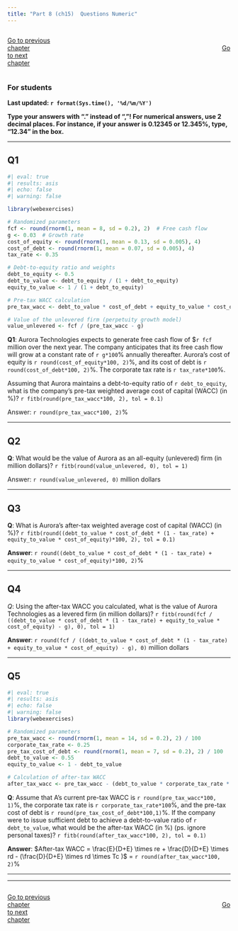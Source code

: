 ```yaml
---
title: "Part 8 (ch15)  Questions Numeric"
---
```


::: {style="display: flex; justify-content: space-between; width: 100%;"}
[Go to previous chapter](p7num.qmd){.btn .btn-primary role="button" data-toggle="tool" style="margin-right: 430px;"}
[Go to next chapter](p9num.qmd){.btn .btn-primary role="button" data-toggle="tool" style="margin-right: 430px;"}
:::


::: {.callout-note}
### For students

**Last updated: `r format(Sys.time(), '%d/%m/%Y')`  **

**Type your answers with "." instead of ","! For numerical answers, use 2 decimal places. For instance, if your answer is 0.12345 or 12.345%, type, "12.34" in the box.**

:::
___


## Q1

```r
#| eval: true
#| results: asis
#| echo: false
#| warning: false

library(webexercises)

# Randomized parameters
fcf <- round(rnorm(1, mean = 8, sd = 0.2), 2)  # Free cash flow
g <- 0.03  # Growth rate
cost_of_equity <- round(rnorm(1, mean = 0.13, sd = 0.005), 4)
cost_of_debt <- round(rnorm(1, mean = 0.07, sd = 0.005), 4)
tax_rate <- 0.35

# Debt-to-equity ratio and weights
debt_to_equity <- 0.5
debt_to_value <- debt_to_equity / (1 + debt_to_equity)
equity_to_value <- 1 / (1 + debt_to_equity)

# Pre-tax WACC calculation
pre_tax_wacc <- debt_to_value * cost_of_debt + equity_to_value * cost_of_equity

# Value of the unlevered firm (perpetuity growth model)
value_unlevered <- fcf / (pre_tax_wacc - g)
```

**Q1**: Aurora Technologies expects to generate free cash flow of $`r fcf` million over the next year. The company anticipates that its free cash flow will grow at a constant rate of `r g*100`% annually thereafter. Aurora’s cost of equity is `r round(cost_of_equity*100, 2)`%, and its cost of debt is `r round(cost_of_debt*100, 2)`%. The corporate tax rate is `r tax_rate*100`%.

Assuming that Aurora maintains a debt-to-equity ratio of `r debt_to_equity`, what is the company’s pre-tax weighted average cost of capital (WACC) (in %)?
`r fitb(round(pre_tax_wacc*100, 2), tol = 0.1)`

Answer: `r round(pre_tax_wacc*100, 2)`%


___


## Q2

**Q**: What would be the value of Aurora as an all-equity (unlevered) firm (in million dollars)? `r fitb(round(value_unlevered, 0), tol = 1)`

Answer: `r round(value_unlevered, 0)` million dollars

___


## Q3

**Q**: What is Aurora’s after-tax weighted average cost of capital (WACC) (in %)? `r fitb(round((debt_to_value * cost_of_debt * (1 - tax_rate) + equity_to_value * cost_of_equity)*100, 2), tol = 0.1)`

**Answer**: `r round((debt_to_value * cost_of_debt * (1 - tax_rate) + equity_to_value * cost_of_equity)*100, 2)`%


___



## Q4

*Q*: Using the after-tax WACC you calculated, what is the value of Aurora Technologies as a levered firm (in million dollars)? `r fitb(round(fcf / ((debt_to_value * cost_of_debt * (1 - tax_rate) + equity_to_value * cost_of_equity) - g), 0), tol = 1)`

**Answer**: `r round(fcf / ((debt_to_value * cost_of_debt * (1 - tax_rate) + equity_to_value * cost_of_equity) - g), 0)` million dollars

___

## Q5

```r
#| eval: true
#| results: asis
#| echo: false
#| warning: false
library(webexercises)

# Randomized parameters
pre_tax_wacc <- round(rnorm(1, mean = 14, sd = 0.2), 2) / 100
corporate_tax_rate <- 0.25
pre_tax_cost_of_debt <- round(rnorm(1, mean = 7, sd = 0.2), 2) / 100
debt_to_value <- 0.55
equity_to_value <- 1 - debt_to_value

# Calculation of after-tax WACC
after_tax_wacc <- pre_tax_wacc - (debt_to_value * corporate_tax_rate * pre_tax_cost_of_debt) 

```


**Q**: Assume that A's current pre-tax WACC is `r round(pre_tax_wacc*100, 1)`%, the corporate tax rate is `r corporate_tax_rate*100`%, and the pre-tax cost of debt is `r round(pre_tax_cost_of_debt*100,1)`%. If the company were to issue sufficient debt to achieve a debt-to-value ratio of `r debt_to_value`, what would be the after-tax WACC (in %) (ps. ignore personal taxes)?
`r fitb(round(after_tax_wacc*100, 2), tol = 0.1)`

**Answer**: $After-tax WACC =  \frac{E}{D+E} \times re +  \frac{D}{D+E} \times rd - (\frac{D}{D+E} \times rd \times Tc )$ = `r round(after_tax_wacc*100, 2)`%

___





___
::: {style="display: flex; justify-content: space-between; width: 100%;"}
[Go to previous chapter](p7num.qmd){.btn .btn-primary role="button" data-toggle="tool" style="margin-right: 430px;"}
[Go to next chapter](p9num.qmd){.btn .btn-primary role="button" data-toggle="tool" style="margin-right: 430px;"}
:::